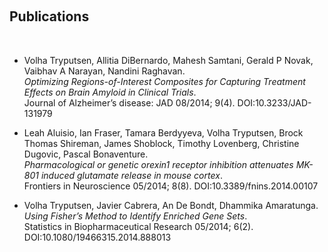 <br>

## Publications

<br>

* Volha Tryputsen, Allitia DiBernardo, Mahesh Samtani, Gerald P Novak, Vaibhav A Narayan, Nandini Raghavan.   
*Optimizing Regions-of-Interest Composites for Capturing Treatment Effects on Brain Amyloid in Clinical Trials*.  
Journal of Alzheimer's disease: JAD 08/2014; 9(4). DOI:10.3233/JAD-131979

* Leah Aluisio, Ian Fraser, Tamara Berdyyeva, Volha Tryputsen, Brock Thomas Shireman, James Shoblock, Timothy Lovenberg, Christine Dugovic, Pascal Bonaventure.  
*Pharmacological or genetic orexin1 receptor inhibition attenuates MK-801 induced glutamate release in mouse cortex*.  
Frontiers in Neuroscience 05/2014; 8(8). DOI:10.3389/fnins.2014.00107

* Volha Tryputsen, Javier Cabrera, An De Bondt, Dhammika Amaratunga.  
*Using Fisher's Method to Identify Enriched Gene Sets*.   
Statistics in Biopharmaceutical Research 05/2014; 6(2). DOI:10.1080/19466315.2014.888013

